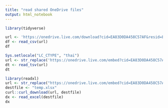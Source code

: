 ```yaml
---
title: "read shared OneDrive files"
output: html_notebook
---
```


```r
library(tidyverse)
```


```r
url <- 'https://onedrive.live.com/download?cid=EA83D0DA458C57AF&resid=EA83D0DA458C57AF%21126&authkey=ALCxImrkFGuuddw'
df <- read_csv(url)
df
```

```r
Sys.setlocale("LC_CTYPE", "thai")
url <- str_replace('https://onedrive.live.com/embed?cid=EA83D0DA458C57AF&resid=EA83D0DA458C57AF%21117&authkey=AAHWJa9ZdLY4RO0', 'embed', 'download')
dt <- read_tsv(url)
dt
```

```r
library(readxl)
url <- str_replace("https://onedrive.live.com/embed?cid=EA83D0DA458C57AF&resid=EA83D0DA458C57AF%21109&authkey=AKLyUafXPnHrlMY", 'embed', 'download')
destfile <- "temp.xlsx"
curl::curl_download(url, destfile)
dx <- read_excel(destfile)
dx
```

